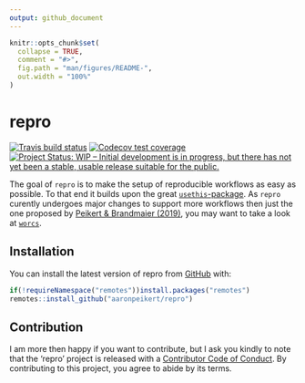 ```yaml
---
output: github_document
---
```


<!-- README.md is generated from README.Rmd. Please edit that file -->

```r
knitr::opts_chunk$set(
  collapse = TRUE,
  comment = "#>",
  fig.path = "man/figures/README-",
  out.width = "100%"
)
```

# repro

<!-- badges: start -->
[![Travis build status](https://travis-ci.org/aaronpeikert/repro.svg?branch=master)](https://travis-ci.org/aaronpeikert/repro)
[![Codecov test coverage](https://codecov.io/gh/aaronpeikert/repro/branch/master/graph/badge.svg)](https://codecov.io/gh/aaronpeikert/repro?branch=master)
[![Project Status: WIP – Initial development is in progress, but there has not yet been a stable, usable release suitable for the public.](https://www.repostatus.org/badges/latest/wip.svg)](https://www.repostatus.org/#wip)
<!-- badges: end -->

The goal of `repro` is to make the setup of reproducible workflows as easy as possible. To that end it builds upon the great [`usethis`-package](https://github.com/r-lib/usethis). As `repro` curently undergoes major changes to support more workflows then just the one proposed by [Peikert & Brandmaier (2019)](https://psyarxiv.com/8xzqy/), you may want to take a look at [`worcs`](https://github.com/cjvanlissa/worcs).

## Installation

You can install the latest version of repro from [GitHub](https://github.com/aaronpeikert/repro) with:

``` r
if(!requireNamespace("remotes"))install.packages("remotes")
remotes::install_github("aaronpeikert/repro")
```

## Contribution

I am more then happy if you want to contribute, but I ask you kindly to note that the 'repro' project is released with a [Contributor Code of Conduct](CODE_OF_CONDUCT.md). By contributing to this project, you agree to abide by its terms.
